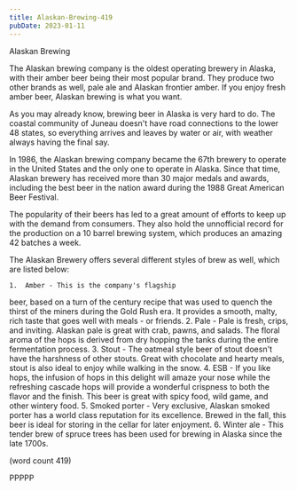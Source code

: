 ```yaml
---
title: Alaskan-Brewing-419
pubDate: 2023-01-11
---
```


Alaskan Brewing

The Alaskan brewing company is the oldest operating
brewery in Alaska, with their amber beer being 
their most popular brand.  They produce two other
brands as well, pale ale and Alaskan frontier
amber.  If you enjoy fresh amber beer, Alaskan
brewing is what you want.

As you may already know, brewing beer in Alaska is
very hard to do.  The coastal community of Juneau
doesn't have road connections to the lower 48 states,
so everything arrives and leaves by water or air,
with weather always having the final say.

In 1986, the Alaskan brewing company became the 
67th brewery to operate in the United States and
the only one to operate in Alaska.  Since that time,
Alaskan brewery has received more than 30 major
medals and awards, including the best beer in the
nation award during the 1988 Great American Beer
Festival.

The popularity of their beers has led to a great
amount of efforts to keep up with the demand from
consumers.  They also hold the unnofficial record
for the production on a 10 barrel brewing system,
which produces an amazing 42 batches a week.

The Alaskan Brewery offers several different styles
of brew as well, which are listed below:

	1.  Amber - This is the company's flagship
beer, based on a turn of the century recipe that
was used to quench the thirst of the miners during
the Gold Rush era.  It provides a smooth, malty,
rich taste that goes well with meals - or friends.
	2.  Pale - Pale is fresh, crips, and 
inviting.  Alaskan pale is great with crab, pawns,
and salads.  The floral aroma of the hops is 
derived from dry hopping the tanks during the entire
fermentation process.
	3.  Stout - The oatmeal style beer of stout
doesn't have the harshness of other stouts.  Great
with chocolate and hearty meals, stout is also 
ideal to enjoy while walking in the snow.
	4.  ESB - If you like hops, the infusion
of hops in this delight will amaze your nose while
the refreshing cascade hops will provide a wonderful
crispness to both the flavor and the finish.  This
beer is great with spicy food, wild game, and other
wintery food.
	5.  Smoked porter - Very exclusive, Alaskan
smoked porter has a world class reputation for its
excellence.  Brewed in the fall, this beer is ideal
for storing in the cellar for later enjoyment.
	6.  Winter ale - This tender brew of spruce
trees has been used for brewing in Alaska since 
the late 1700s.

(word count 419)

PPPPP